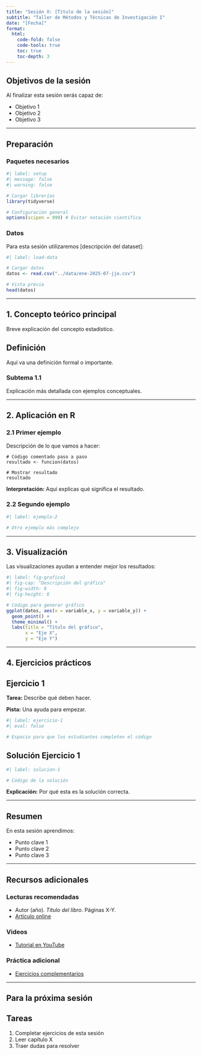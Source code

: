 ```yaml
---
title: "Sesión X: [Título de la sesión]"
subtitle: "Taller de Métodos y Técnicas de Investigación I"
date: "[Fecha]"
format:
  html:
    code-fold: false
    code-tools: true
    toc: true
    toc-depth: 3
---
```


## Objetivos de la sesión

Al finalizar esta sesión serás capaz de:

- Objetivo 1
- Objetivo 2
- Objetivo 3

---

## Preparación

### Paquetes necesarios

```r
#| label: setup
#| message: false
#| warning: false

# Cargar librerías
library(tidyverse)

# Configuración general
options(scipen = 999) # Evitar notación científica
```

### Datos

Para esta sesión utilizaremos [descripción del dataset]:

```r
#| label: load-data

# Cargar datos
datos <- read.csv("../data/ene-2025-07-jja.csv")

# Vista previa
head(datos)
```

---

## 1. Concepto teórico principal

Breve explicación del concepto estadístico.

::: {.callout-note}
## Definición

Aquí va una definición formal o importante.
:::

### Subtema 1.1

Explicación más detallada con ejemplos conceptuales.

---

## 2. Aplicación en R

### 2.1 Primer ejemplo

Descripción de lo que vamos a hacer:

```
# Código comentado paso a paso
resultado <- funcion(datos)

# Mostrar resultado
resultado
```

**Interpretación:** Aquí explicas qué significa el resultado.

### 2.2 Segundo ejemplo

```r
#| label: ejemplo-2

# Otro ejemplo más complejo
```

---

## 3. Visualización

Las visualizaciones ayudan a entender mejor los resultados:

```r
#| label: fig-grafico1
#| fig-cap: "Descripción del gráfico"
#| fig-width: 8
#| fig-height: 6

# Código para generar gráfico
ggplot(datos, aes(x = variable_x, y = variable_y)) +
  geom_point() +
  theme_minimal() +
  labs(title = "Título del gráfico",
       x = "Eje X",
       y = "Eje Y")
```

---

## 4. Ejercicios prácticos

::: {.callout-tip}
## Ejercicio 1

**Tarea:** Describe qué deben hacer.

**Pista:** Una ayuda para empezar.
:::

```r
#| label: ejercicio-1
#| eval: false

# Espacio para que los estudiantes completen el código

```

::: {.callout-tip collapse="true"}
## Solución Ejercicio 1

```r
#| label: solucion-1

# Código de la solución
```

**Explicación:** Por qué esta es la solución correcta.
:::

---

## Resumen

En esta sesión aprendimos:

- Punto clave 1
- Punto clave 2
- Punto clave 3

---

## Recursos adicionales

### Lecturas recomendadas

- Autor (año). *Título del libro*. Páginas X-Y.
- [Artículo online](URL)

### Videos

- [Tutorial en YouTube](URL)

### Práctica adicional

- [Ejercicios complementarios](URL)

---

## Para la próxima sesión

::: {.callout-important}
## Tareas

1. Completar ejercicios de esta sesión
2. Leer capítulo X
3. Traer dudas para resolver
:::



